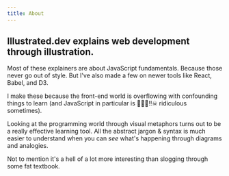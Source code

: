 ```yaml
---
title: About
---
```


## Illustrated.dev explains web development through illustration.

Most of these explainers are about JavaScript fundamentals. Because those never go out of style.
But I've also made a few on newer tools like React, Babel, and D3.

I make these because the front-end world is overflowing with confounding things to learn (and JavaScript in particular is 🍌🌟👻‼☠ ridiculous sometimes).

Looking at the programming world through visual metaphors turns out to be a really effective learning tool. All the abstract jargon & syntax is much easier to understand when you can _see_ what's happening through diagrams and analogies.

Not to mention it's a hell of a lot more interesting than slogging through some fat textbook.


<!-- ### Who Makes This Stuff?

Maggie + the generous team & community of [egghead.io](http://egghead.io)

I'm an illustrator-developer hybrid who gets overexcited by metaphors and translating buzzwords into normal human language. 

While I do a fair bit of the research and writing myself, I also get collborate with developers who are true experts in their niche to develop the content. I rely heavily on the core team and instructors at [egghead](http://egghead.io), as well as the JS community on Twitter to make sure all the learning material is on point. -->